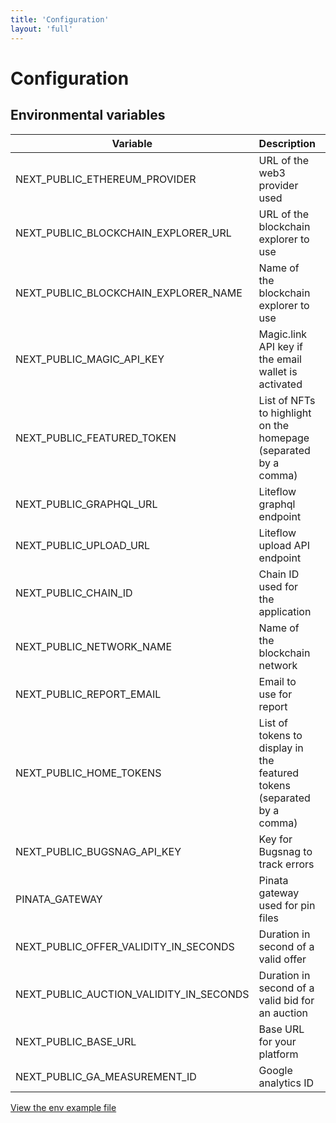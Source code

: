 ```yaml
---
title: 'Configuration'
layout: 'full'
---
```


# Configuration

## Environmental variables

| Variable                                | Description                                                             | Value example                             |
| --------------------------------------- | ----------------------------------------------------------------------- | ----------------------------------------- |
| NEXT_PUBLIC_ETHEREUM_PROVIDER           | URL of the web3 provider used                                           | https://eth-mainnet.g.alchemy.com/v2/XXXX |
| NEXT_PUBLIC_BLOCKCHAIN_EXPLORER_URL     | URL of the blockchain explorer to use                                   | https://etherscan.io/                     |
| NEXT_PUBLIC_BLOCKCHAIN_EXPLORER_NAME    | Name of the blockchain explorer to use                                  | Etherscan                                 |
| NEXT_PUBLIC_MAGIC_API_KEY               | Magic.link API key if the email wallet is activated                     | pk_live_XXX                               |
| NEXT_PUBLIC_FEATURED_TOKEN              | List of NFTs to highlight on the homepage (separated by a comma)        | 1-0x...-123...,1-0x...-456,1-0x...789     |
| NEXT_PUBLIC_GRAPHQL_URL                 | Liteflow graphql endpoint                                               | https://api.acme.com/graphql              |
| NEXT_PUBLIC_UPLOAD_URL                  | Liteflow upload API endpoint                                            | https://api.acme.com/uploadToIPFS         |
| NEXT_PUBLIC_CHAIN_ID                    | Chain ID used for the application                                       | 1                                         |
| NEXT_PUBLIC_NETWORK_NAME                | Name of the blockchain network                                          | Ethereum mainnet                          |
| NEXT_PUBLIC_REPORT_EMAIL                | Email to use for report                                                 | report@acme.com                           |
| NEXT_PUBLIC_HOME_TOKENS                 | List of tokens to display in the featured tokens (separated by a comma) | 1-0x...-123...,1-0x...-456,1-0x...789     |
| NEXT_PUBLIC_BUGSNAG_API_KEY             | Key for Bugsnag to track errors                                         | xxxxxx                                    |
| PINATA_GATEWAY                          | Pinata gateway used for pin files                                       | acme.mypinata.cloud                       |
| NEXT_PUBLIC_OFFER_VALIDITY_IN_SECONDS   | Duration in second of a valid offer                                     | 2419200                                   |
| NEXT_PUBLIC_AUCTION_VALIDITY_IN_SECONDS | Duration in second of a valid bid for an auction                        | 604800                                    |
| NEXT_PUBLIC_BASE_URL                    | Base URL for your platform                                              | https://marketplace.acme.com              |
| NEXT_PUBLIC_GA_MEASUREMENT_ID           | Google analytics ID                                                     | G-XXX                                     |

[View the env example file](https://github.com/liteflow-labs/starter-kit/blob/main/.env.example)
